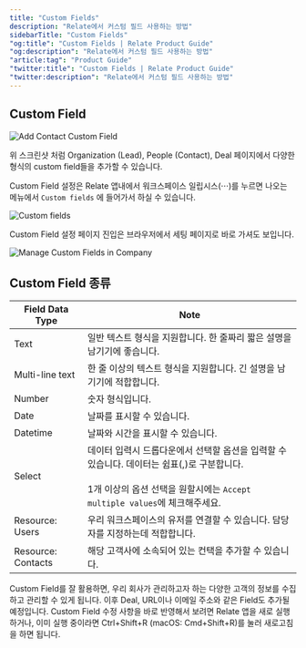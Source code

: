 ```yaml
---
title: "Custom Fields"
description: "Relate에서 커스텀 필드 사용하는 방법"
sidebarTitle: "Custom Fields"
"og:title": "Custom Fields | Relate Product Guide"
"og:description": "Relate에서 커스텀 필드 사용하는 방법"
"article:tag": "Product Guide"
"twitter:title": "Custom Fields | Relate Product Guide"
"twitter:description": "Relate에서 커스텀 필드 사용하는 방법"
---
```


## Custom Field

![Add Contact Custom Field](/docs/images/features/add-contact-custom-field.png)

위 스크린샷 처럼 Organization (Lead), People (Contact), Deal 페이지에서 다양한 형식의 custom field들을 추가할 수 있습니다.

Custom Field 설정은 Relate 앱내에서 워크스페이스 일립시스(⋅⋅⋅)를 누르면 나오는 메뉴에서 `Custom fields` 에 들어가서 하실 수 있습니다.

![Custom fields](/docs/images/features/custom-field.png)

Custom Field 설정 페이지 진입은 브라우저에서 세팅 페이지로 바로 가셔도 보입니다.

![Manage Custom Fields in Company](/docs/images/features/manage-custom-fields-in-company.png)

## Custom Field 종류

| Field Data Type    | Note                                                                                                                                                                              |
| ------------------ | --------------------------------------------------------------------------------------------------------------------------------------------------------------------------------- |
| Text               | 일반 텍스트 형식을 지원합니다. 한 줄짜리 짧은 설명을 남기기에 좋습니다.                                                                                                           |
| Multi-line text    | 한 줄 이상의 텍스트 형식을 지원합니다. 긴 설명을 남기기에 적합합니다.                                                                                                             |
| Number             | 숫자 형식입니다.                                                                                                                                                                  |
| Date               | 날짜를 표시할 수 있습니다.                                                                                                                                                        |
| Datetime           | 날짜와 시간을 표시할 수 있습니다.                                                                                                                                                 |
| Select             | 데이터 입력시 드롭다운에서 선택할 옵션을 입력할 수 있습니다. 데이터는 쉼표(,)로 구분합니다.<br /><br />1개 이상의 옵션 선택을 원할시에는 `Accept multiple values`에 체크해주세요. |
| Resource: Users    | 우리 워크스페이스의 유저를 연결할 수 있습니다. 담당자를 지정하는데 적합합니다.                                                                                                    |
| Resource: Contacts | 해당 고객사에 소속되어 있는 컨택을 추가할 수 있습니다.                                                                                                                            |

<Note>
  Custom Field를 잘 활용하면, 우리 회사가 관리하고자 하는 다양한 고객의 정보를
  수집하고 관리할 수 있게 됩니다. 이후 Deal, URL이나 이메일 주소와 같은 Field도
  추가될 예정입니다.
</Note>

<Note>
  Custom Field 수정 사항을 바로 반영해서 보려면 Relate 앱을 새로 실행하거나,
  이미 실행 중이라면 Ctrl+Shift+R (macOS: Cmd+Shift+R)를 눌러 새로고침을 하면
  됩니다.
</Note>